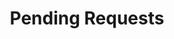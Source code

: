 ---
title: "Pending Requests"
openapi: "GET /api/v2/domains/{domain}/requests/pending"
sidebarTitle: "Pending Requests"
description: "This endpoint provides a command to retrieve information about any pending additional information and documentation for a domain."
---